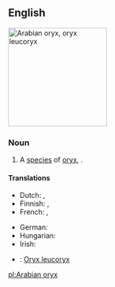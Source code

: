 ==English==
[[File:Reem-Lavan001.jpg|thumb|200px|Arabian oryx, ''oryx leucoryx'']]
{{wikipedia}}
{{wikispecies|Oryz leucoryx}}
===Noun===
{{en-noun|head=[[Arabian]] [[oryx]]|es|pl2=Arabian oryx}}

# A [[species]] of [[oryx]], {{taxlink|Oryx leucoryx|species}}.

====Translations====
{{trans-top|''Oryx leucoryx''}}
* Dutch: {{t-|nl|Arabische oryx|m}}, {{t-|nl|witte oryx|m}}
* Finnish: {{t-|fi|valkobeisa}}, {{t-|fi|arabiankeihäsantilooppi}}
* French: {{t-|fr|oryx béatrix|m}}, {{t+|fr|oryx d'Arabie|m}}
{{trans-mid}}
* German: {{t-|de|arabischer Oryx}}
* Hungarian: {{t|hu|arab bejza}}
* Irish: {{t-|ga|oracs Arabach|m}}
{{trans-bottom}}

{{checktrans-top}}
* {{ttbc|la}}: [[Oryx leucoryx]]
{{trans-bottom}}

[[pl:Arabian oryx]]